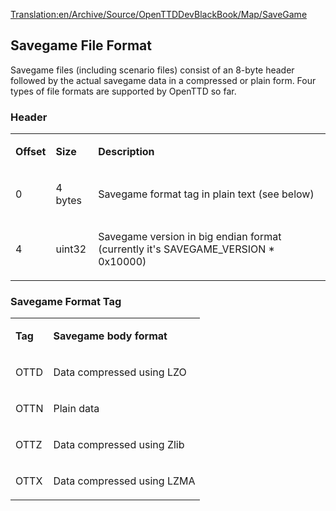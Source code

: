 [[Translation:en/Archive/Source/OpenTTDDevBlackBook/Map/SaveGame]]
{{en/Warning|The following information has not been confirmed for accuracy and may not be correct}}

== Savegame File Format ==
Savegame files (including scenario files) consist of an 8-byte header followed by the actual savegame data in a compressed or plain form. Four types of file formats are supported by OpenTTD so far.

=== Header ===

{|
| '''Offset''' || '''Size''' || '''Description'''
|-
| 0 || 4 bytes || Savegame format tag in plain text (see below)
|-
| 4 || uint32 || Savegame version in big endian format (currently it's SAVEGAME_VERSION * 0x10000)
|}

=== Savegame Format Tag ===

{|
| '''Tag''' || '''Savegame body format'''
|-
| OTTD || Data compressed using LZO
|-
| OTTN || Plain data
|-
| OTTZ || Data compressed using Zlib
|-
| OTTX || Data compressed using LZMA
|}